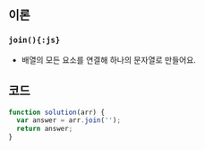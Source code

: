 ## 이론

### `join(){:js}`

- 배열의 모든 요소를 연결해 하나의 문자열로 만들어요.

## 코드

```js
function solution(arr) {
  var answer = arr.join('');
  return answer;
}
```
